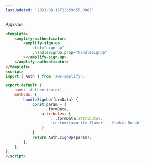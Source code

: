 ```yaml
---
lastUpdated: '2021-08-16T22:59:55.000Z'
---
```

_App.vue_

```html
<template>
    <amplify-authenticator>
        <amplify-sign-up
            slot="sign-up"
            :handleSignUp.prop="handleSignUp"
        ></amplify-sign-up>
    </amplify-authenticator>
</template>
<script>
import { Auth } from 'aws-amplify';

export default {
	name: 'Authenticator',
	methods: {
		handleSignUp(formData) {
			const param = {
				...formData,
				attributes: {
					...formData.attributes,
					'custom:favorite_flavor': 'Cookie Dough'
				}
			}
			return Auth.signUp(param);
		},
	},
};
</script>
```
